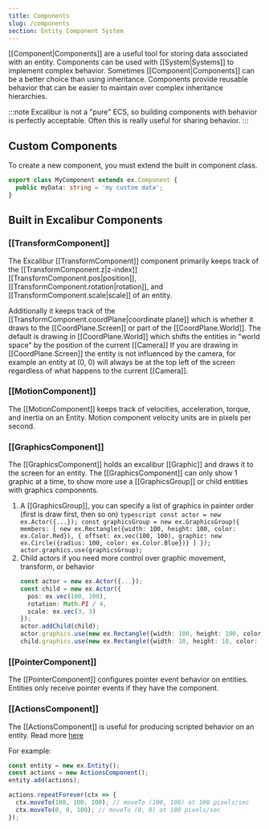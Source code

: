 ```yaml
---
title: Components
slug: /components
section: Entity Component System
---
```


[[Component|Components]] are a useful tool for storing data associated with an entity. Components can be used with [[System|Systems]] to implement complex behavior. Sometimes [[Component|Components]] can be a better choice than using inheritance. Components provide reusable behavior that can be easier to maintain over complex inheritance hierarchies.

:::note
Excalibur is not a "pure" ECS, so building components with behavior is perfectly acceptable. Often this is really useful for sharing behavior.
:::

## Custom Components

To create a new component, you must extend the built in component class.

```typescript
export class MyComponent extends ex.Component {
  public myData: string = 'my custom data';
}
```

## Built in Excalibur Components

### [[TransformComponent]]

The Excalibur [[TransformComponent]] component primarily keeps track of the [[TransformComponent.z|z-index]] [[TransformComponent.pos|position]], [[TransformComponent.rotation|rotation]], and [[TransformComponent.scale|scale]] of an entity.

Additionally it keeps track of the [[TransformComponent.coordPlane|coordinate plane]] which is whether it draws to the [[CoordPlane.Screen]] or part of the [[CoordPlane.World]].
The default is drawing in [[CoordPlane.World]] which shifts the entities in "world space" by the position of the current [[Camera]]
If you are drawing in [[CoordPlane.Screen]] the entity is not influenced by the camera, for example an entity at (0, 0) will always be at the top left of the screen regardless of what happens to the current [[Camera]].

### [[MotionComponent]]

The [[MotionComponent]] keeps track of velocities, acceleration, torque, and inertia on an Entity. Motion component velocity units are in pixels per second.

### [[GraphicsComponent]]

The [[GraphicsComponent]] holds an excalibur [[Graphic]] and draws it to the screen for an entity. The [[GraphicsComponent]] can only show 1 graphic at a time, to show more use a [[GraphicsGroup]] or child entities with graphics components.

1. A [[GraphicsGroup]], you can specify a list of graphics in painter order (first is draw first, then so on)
        ```typescript
        const actor = new ex.Actor({...});
        const graphicsGroup = new ex.GraphicsGroup({
          members: [
            new ex.Rectangle({width: 100, height: 100, color: ex.Color.Red}),
            { offset: ex.vec(100, 100), graphic: new ex.Circle({radius: 100, color: ex.Color.Blue})}
          ]
        });
        actor.graphics.use(graphicsGroup);
        ```
2. Child actors if you need more control over graphic movement, transform, or behavior
    ```typescript
    const actor = new ex.Actor({...});
    const child = new ex.Actor({
      pos: ex.vec(100, 100),
      rotation: Math.PI / 4,
      scale: ex.vec(3, 3)
    });
    actor.addChild(child);
    actor.graphics.use(new ex.Rectangle({width: 100, height: 100, color: ex.Color.Red}));
    child.graphics.use(new ex.Rectangle({width: 10, height: 10, color: ex.Color.Blue}));

    ```

### [[PointerComponent]]

The [[PointerComponent]] configures pointer event behavior on entities. Entities only receive pointer events if they have the component.

### [[ActionsComponent]]

The [[ActionsComponent]] is useful for producing scripted behavior on an entity. Read more [here](/docs/actions)

For example:

```typescript
const entity = new ex.Entity();
const actions = new ActionsComponent();
entity.add(actions);

actions.repeatForever(ctx => {
  ctx.moveTo(100, 100, 100); // moveTo (100, 100) at 100 pixels/sec
  ctx.moveTo(0, 0, 100); // moveTo (0, 0) at 100 pixels/sec
});

```

